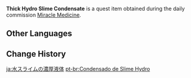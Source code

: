 {{Item Infobox
|id           = 100455
|image        = Item Slime Condensate.png
|type         = Quest Items
|description  = A thick blob of Hydro Slime Condensate. You can't help but get a strange sense of satisfaction while sloshing it in your hands. As for its taste...
|source1      = Obtained by killing a Large Hydro Slime during [[Miracle Medicine]]
|related_type = Variant
|related_item = Slime Condensate
}}
'''Thick Hydro Slime Condensate''' is a quest item obtained during the daily commission [[Miracle Medicine]].

==Other Languages==
{{Other Languages
|default_hidden = 1
|en      = Thick Hydro Slime Condensate
|zhs     = 水史莱姆的浓厚凝液
|zhs_rm  = Shuǐ Shǐláimǔ de Nónghòu Níngyè
|zht     = 水史萊姆的濃厚凝液
|zht_rm  = Shuǐ Shǐláimǔ de Nónghòu Níngyè
|ja      = 水スライムの濃厚液体
|ja_rm   = Mizu Suraimu no Noukou Ekitai
|ko      = 물 슬라임의 진한 응축액
|ko_rm   = Mul Seullaim-ui Jinhan Eungchuk'aek
|es      = Condensado de Slime Hydro
|fr      = Bave d'Hydroblob condensée
|ru      = Концентрированная слизь Гидро слайма
|th      = Condensate หนาแน่นของ Hydro Slime
|th_rm   = 
|vi      = Dịch cô đặc của Slime Thủy
|de      = Zähe Absonderung eines Hydro-Schleims
|id      = Hydro Slime Condensate Kental
|pt      = Condensado de Slime Hydro
|tr      = Yoğun Su Bodurlopu Özü
|it      = Bava di Melmoso di Hydro
}}

==Change History==
{{Change History|1.0}}

[[ja:水スライムの濃厚液体]]
[[pt-br:Condensado de Slime Hydro]]